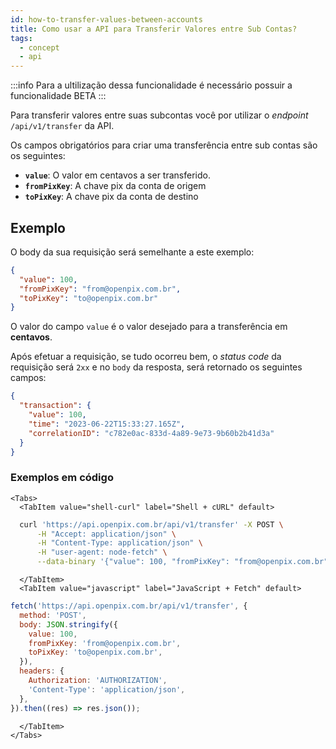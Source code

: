 ```yaml
---
id: how-to-transfer-values-between-accounts
title: Como usar a API para Transferir Valores entre Sub Contas?
tags:
  - concept
  - api
---
```



:::info
Para a ultilização dessa funcionalidade é necessário possuir a funcionalidade BETA
:::

Para transferir valores entre suas subcontas você por utilizar o _endpoint_ `/api/v1/transfer` da API.

Os campos obrigatórios para criar uma transferência entre sub contas são os seguintes:

- **`value`**: O valor em centavos a ser transferido.
- **`fromPixKey`**: A chave pix da conta de origem
- **`toPixKey`**: A chave pix da conta de destino

## Exemplo

O body da sua requisição será semelhante a este exemplo:

```json
{
  "value": 100,
  "fromPixKey": "from@openpix.com.br",
  "toPixKey": "to@openpix.com.br"
}
```

O valor do campo `value` é o valor desejado para a transferência em **centavos**.

Após efetuar a requisição, se tudo ocorreu bem, o _status code_ da requisição será `2xx` e no `body` da resposta, será retornado os seguintes campos:

```json
{
  "transaction": {
    "value": 100,
    "time": "2023-06-22T15:33:27.165Z",
    "correlationID": "c782e0ac-833d-4a89-9e73-9b60b2b41d3a"
  }
}
```

### Exemplos em código

```mdx-code-block
<Tabs>
  <TabItem value="shell-curl" label="Shell + cURL" default>
```

```sh
  curl 'https://api.openpix.com.br/api/v1/transfer' -X POST \
      -H "Accept: application/json" \
      -H "Content-Type: application/json" \
      -H "user-agent: node-fetch" \
      --data-binary '{"value": 100, "fromPixKey": "from@openpix.com.br", "toPixKey": "to@openpix.com.br"}'
```

```mdx-code-block
  </TabItem>
  <TabItem value="javascript" label="JavaScript + Fetch" default>
```

```js
fetch('https://api.openpix.com.br/api/v1/transfer', {
  method: 'POST',
  body: JSON.stringify({
    value: 100,
    fromPixKey: 'from@openpix.com.br',
    toPixKey: 'to@openpix.com.br',
  }),
  headers: {
    Authorization: 'AUTHORIZATION',
    'Content-Type': 'application/json',
  },
}).then((res) => res.json());
```

```mdx-code-block
  </TabItem>
</Tabs>
```
